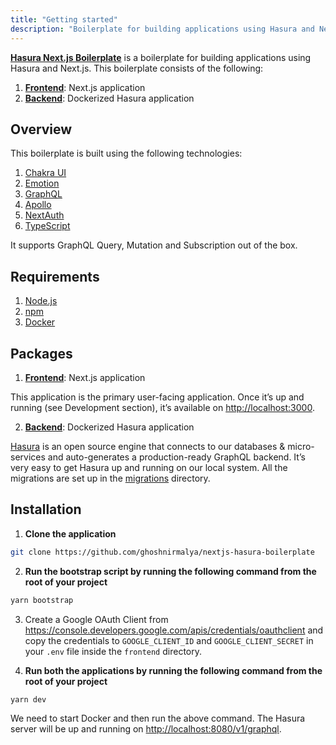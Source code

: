 ```yaml
---
title: "Getting started"
description: "Boilerplate for building applications using Hasura and Next.js."
---
```


[**Hasura Next.js Boilerplate**](https://github.com/ghoshnirmalya/nextjs-hasura-boilerplate) is a boilerplate for building applications using Hasura and Next.js. This boilerplate consists of the following:

1. [**Frontend**](https://github.com/ghoshnirmalya/nextjs-hasura-boilerplate/tree/master/frontend): Next.js application
2. [**Backend**](https://github.com/ghoshnirmalya/nextjs-hasura-boilerplate/tree/master/backend): Dockerized Hasura application

## Overview

This boilerplate is built using the following technologies:

1. [Chakra UI](https://chakra-ui.com/)
2. [Emotion](https://emotion.sh/)
3. [GraphQL](https://graphql.org/)
4. [Apollo](https://www.apollographql.com/)
5. [NextAuth](https://next-auth.js.org/)
6. [TypeScript](https://www.typescriptlang.org/)

It supports GraphQL Query, Mutation and Subscription out of the box.

## Requirements

1. [Node.js](https://nodejs.org/)
2. [npm](https://www.npmjs.com/)
3. [Docker](https://www.docker.com/)

## Packages

1. [**Frontend**](https://github.com/ghoshnirmalya/nextjs-hasura-boilerplate/tree/master/frontend): Next.js application

This application is the primary user-facing application. Once it’s up and running (see Development section), it’s available on [http://localhost:3000](http://localhost:3000/).

2. [**Backend**](https://github.com/ghoshnirmalya/nextjs-hasura-boilerplate/tree/master/backend): Dockerized Hasura application

[Hasura](https://hasura.io/) is an open source engine that connects to our databases & micro-services and auto-generates a production-ready GraphQL backend. It’s very easy to get Hasura up and running on our local system. All the migrations are set up in the [migrations](https://github.com/ghoshnirmalya/nextjs-hasura-trello-clone/tree/master/packages/backend/migrations) directory.

## Installation

1. **Clone the application**

```bash
git clone https://github.com/ghoshnirmalya/nextjs-hasura-boilerplate
```

2. **Run the bootstrap script by running the following command from the root of your project**

```bash
yarn bootstrap
```

3. Create a Google OAuth Client from https://console.developers.google.com/apis/credentials/oauthclient and copy the credentials to `GOOGLE_CLIENT_ID` and `GOOGLE_CLIENT_SECRET` in your `.env` file inside the `frontend` directory.

4. **Run both the applications by running the following command from the root of your project**

```bash
yarn dev
```

We need to start Docker and then run the above command. The Hasura server will be up and running on [http://localhost:8080/v1/graphql](http://localhost:8080/v1/graphql).
